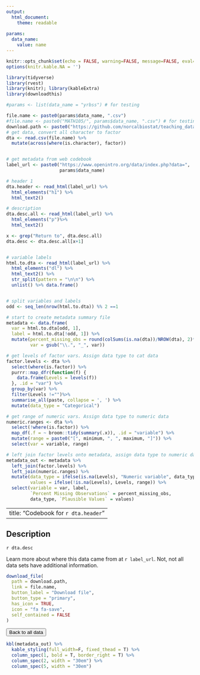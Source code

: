 ```yaml
---
output: 
  html_document: 
    theme: readable
    
params: 
  data_name: 
    value: name
---
```


```r
knitr::opts_chunk$set(echo = FALSE, warning=FALSE, message=FALSE, eval=TRUE)
options(knitr.kable.NA = '')

library(tidyverse)
library(rvest)
library(knitr); library(kableExtra)
library(downloadthis)

#params <- list(data_name = "yrbss") # for testing
```

```r
file.name <- paste0(params$data_name, ".csv")
#file.name <- paste0("MATH105/", params$data_name, ".csv") # for testing
download.path <- paste0("https://github.com/norcalbiostat/teaching_data/tree/main/MATH105/", file.name)
# get data, convert all character to factor
dta <- read.csv(file.name) %>% 
  mutate(across(where(is.character), factor))


# get metadata from web codebook
label_url <- paste0("https://www.openintro.org/data/index.php?data=",
                    params$data_name)

# header 1
dta.header <- read_html(label_url) %>%
  html_elements("h1") %>%
  html_text2() 

# description
dta.desc.all <- read_html(label_url) %>%
  html_elements("p")%>%
  html_text2()

x <- grep("Return to", dta.desc.all)
dta.desc <- dta.desc.all[x+1]


# variable labels
html.to.dta <- read_html(label_url) %>%
  html_elements("dl") %>%
  html_text2() %>%
  str_split(pattern = "\n\n") %>%
  unlist() %>% data.frame()


# split variables and labels
odd <- seq_len(nrow(html.to.dta)) %% 2 ==1

# start to create metadata summary file
metadata <- data.frame(
  var = html.to.dta[odd, 1], 
  label = html.to.dta[!odd, 1]) %>% 
  mutate(percent_missing_obs = round(colSums(is.na(dta))/NROW(dta), 2)*100, 
         var = gsub("\\.", "_", var))

# get levels of factor vars. Assign data type to cat data
factor.levels <- dta %>% 
  select(where(is.factor)) %>% 
  purrr::map_dfr(function(f) {
    data.frame(Levels = levels(f))
  }, .id = "var") %>%
  group_by(var) %>% 
  filter(Levels !="")%>%
  summarise_all(paste, collapse = ', ') %>%
  mutate(data_type = "Categorical")

# get range of numeric vars. Assign data type to numeric data
numeric.ranges <- dta %>%
  select(!where(is.factor)) %>% 
  map_df(.f = ~ broom::tidy(summary(.x)), .id = "variable") %>%
  mutate(range = paste0("[", minimum, ", ", maximum, "]")) %>% 
  select(var = variable, range)

# left join factor levels onto metadata, assign data type to numeric data
metadata_out <- metadata %>% 
  left_join(factor.levels) %>%
  left_join(numeric.ranges) %>%
  mutate(data_type = ifelse(is.na(Levels), "Numeric variable", data_type), 
         values = ifelse(!is.na(Levels), Levels, range)) %>%
  select(variable = var, label, 
         `Percent Missing Observations` = percent_missing_obs,
         data_type, `Plausible Values` = values)

```

---
title: "Codebook for `r dta.header`"
---

## Description

`r dta.desc`

Learn more about where this data came from at `r label_url`. Not, not all data sets have additional information. 

```r
download_file(
  path = download.path, 
  link = file.name,
  button_label = "Download file",
  button_type = "primary",
  has_icon = TRUE,
  icon = "fa fa-save",
  self_contained = FALSE
)
```

<a href = "https://norcalbiostat.github.io/teaching_data/"> <button type="button" class="btn btn-warning">Back to all data</button> </a>

```r
kbl(metadata_out) %>%
  kable_styling(full_width=F, fixed_thead = T) %>% 
  column_spec(1, bold = T, border_right = T) %>%
  column_spec(2, width = "30em") %>% 
  column_spec(5, width = "30em") 
```

